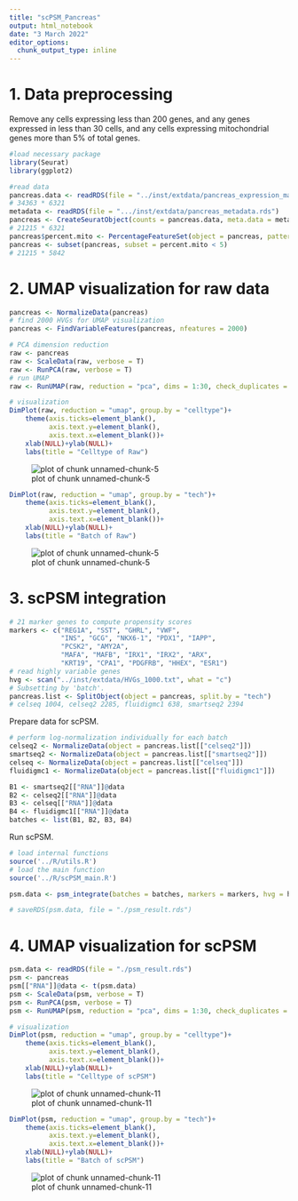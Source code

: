 ```yaml
---
title: "scPSM_Pancreas"
output: html_notebook
date: "3 March 2022"
editor_options: 
  chunk_output_type: inline
---
```




# 1. Data preprocessing

Remove any cells expressing less than 200 genes, and any genes expressed in less than 30 cells, and any cells expressing mitochondrial genes more than 5% of total genes.


```r
#load necessary package
library(Seurat)
library(ggplot2)

#read data
pancreas.data <- readRDS(file = "../inst/extdata/pancreas_expression_matrix.rds")
# 34363 * 6321
metadata <- readRDS(file = ".../inst/extdata/pancreas_metadata.rds")
pancreas <- CreateSeuratObject(counts = pancreas.data, meta.data = metadata, min.cells = 30, min.features = 200)
# 21215 * 6321
pancreas$percent.mito <- PercentageFeatureSet(object = pancreas, pattern = "^MT-")
pancreas <- subset(pancreas, subset = percent.mito < 5)
# 21215 * 5842
```

# 2. UMAP visualization for raw data


```r
pancreas <- NormalizeData(pancreas)
# find 2000 HVGs for UMAP visualization
pancreas <- FindVariableFeatures(pancreas, nfeatures = 2000)
```


```r
# PCA dimension reduction
raw <- pancreas
raw <- ScaleData(raw, verbose = T)
raw <- RunPCA(raw, verbose = T)
# run UMAP
raw <- RunUMAP(raw, reduction = "pca", dims = 1:30, check_duplicates = FALSE)
```


```r
# visualization
DimPlot(raw, reduction = "umap", group.by = "celltype")+
    theme(axis.ticks=element_blank(),
          axis.text.y=element_blank(),
          axis.text.x=element_blank())+
    xlab(NULL)+ylab(NULL)+
    labs(title = "Celltype of Raw")
```

![plot of chunk unnamed-chunk-5](figure/unnamed-chunk-5-1.png)

```r
DimPlot(raw, reduction = "umap", group.by = "tech")+
    theme(axis.ticks=element_blank(),
          axis.text.y=element_blank(),
          axis.text.x=element_blank())+
    xlab(NULL)+ylab(NULL)+
    labs(title = "Batch of Raw")
```

![plot of chunk unnamed-chunk-5](figure/unnamed-chunk-5-2.png)


# 3. scPSM integration


```r
# 21 marker genes to compute propensity scores
markers <- c("REG1A", "SST", "GHRL", "VWF",
             "INS", "GCG", "NKX6-1", "PDX1", "IAPP",
             "PCSK2", "AMY2A",
             "MAFA", "MAFB", "IRX1", "IRX2", "ARX",
             "KRT19", "CPA1", "PDGFRB", "HHEX", "ESR1")
# read highly variable genes 
hvg <- scan("../inst/extdata/HVGs_1000.txt", what = "c")
# Subsetting by 'batch'.
pancreas.list <- SplitObject(object = pancreas, split.by = "tech")
# celseq 1004, celseq2 2285, fluidigmc1 638, smartseq2 2394
```

Prepare data for scPSM.


```r
# perform log-normalization individually for each batch
celseq2 <- NormalizeData(object = pancreas.list[["celseq2"]])
smartseq2 <- NormalizeData(object = pancreas.list[["smartseq2"]])
celseq <- NormalizeData(object = pancreas.list[["celseq"]])
fluidigmc1 <- NormalizeData(object = pancreas.list[["fluidigmc1"]])

B1 <- smartseq2[["RNA"]]@data
B2 <- celseq2[["RNA"]]@data
B3 <- celseq[["RNA"]]@data 
B4 <- fluidigmc1[["RNA"]]@data
batches <- list(B1, B2, B3, B4)
```

Run scPSM.


```r
# load internal functions 
source('../R/utils.R')
# load the main function
source('../R/scPSM_main.R')

psm.data <- psm_integrate(batches = batches, markers = markers, hvg = hvg, merge.order = 1:4)
```


```r
# saveRDS(psm.data, file = "./psm_result.rds")
```


# 4. UMAP visualization for scPSM


```r
psm.data <- readRDS(file = "./psm_result.rds")
psm <- pancreas
psm[["RNA"]]@data <- t(psm.data)
psm <- ScaleData(psm, verbose = T)
psm <- RunPCA(psm, verbose = T)
psm <- RunUMAP(psm, reduction = "pca", dims = 1:30, check_duplicates = FALSE)
```


```r
# visualization
DimPlot(psm, reduction = "umap", group.by = "celltype")+
    theme(axis.ticks=element_blank(),
          axis.text.y=element_blank(),
          axis.text.x=element_blank())+
    xlab(NULL)+ylab(NULL)+
    labs(title = "Celltype of scPSM")
```

![plot of chunk unnamed-chunk-11](figure/unnamed-chunk-11-1.png)

```r
DimPlot(psm, reduction = "umap", group.by = "tech")+
    theme(axis.ticks=element_blank(),
          axis.text.y=element_blank(),
          axis.text.x=element_blank())+
    xlab(NULL)+ylab(NULL)+
    labs(title = "Batch of scPSM")
```

![plot of chunk unnamed-chunk-11](figure/unnamed-chunk-11-2.png)
